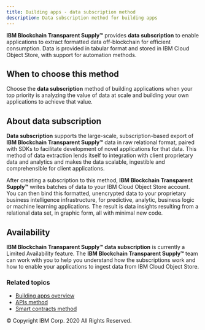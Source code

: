 ```yaml
---
title: Building apps - data subscription method
description: Data subscription method for building apps
---
```


<PageDescription>

**IBM Blockchain Transparent Supply™** provides **data subscription** to enable applications to extract formatted data off-blockchain for
efficient consumption. Data is provided in tabular format and stored in IBM Cloud Object Store, with support for automation
methods.

</PageDescription>

## When to choose this method

Choose the **data subscription** method of building applications when your top priority is analyzing the value of data at scale
and building your own applications to achieve that value.

## About data subscription

**Data subscription** supports the large-scale, subscription-based export of **IBM Blockchain Transparent Supply™** data in raw relational format,
paired with SDKs to facilitate development of novel applications for that data. This method of data extraction lends itself to
integration with client proprietary data and analytics and makes the data scalable, ingestible and comprehensible for client
applications.

After creating a subscription to this method, **IBM Blockchain Transparent Supply™** writes batches of data to your IBM Cloud Object Store account.
You can then bind this formatted, unencrypted data to your proprietary business intelligence infrastructure, for predictive, analytic,
business logic or machine learning applications. The result is data insights resulting from a relational data set, in graphic form,
all with minimal new code. 

## Availability

**IBM Blockchain Transparent Supply™** **data subscription** is currently a Limited Availability feature. The **IBM Blockchain Transparent Supply™** team can work with
you to help you understand how the subscriptions work and how to enable your applications to ingest data from IBM Cloud Object Store.

### Related topics

- [Building apps overview](/building-apps/app-support-overview)
- [APIs method](/building-apps/app-support-apis)
- [Smart contracts method](/building-apps/app-support-smart-contracts)

<PageCopyright>© Copyright IBM Corp. 2020 All Rights Reserved.</PageCopyright>
